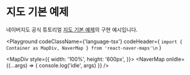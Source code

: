 
# 지도 기본 예제

네이버지도 공식 튜토리얼 [지도 기본 예제](https://navermaps.github.io/maps.js.ncp/docs/tutorial-1-map-simple.example.html)의 구현 예시입니다.

<Playground
  codeClassName={'language-tsx'}
  codeHeader={
`import { Container as MapDiv, NaverMap } from 'react-naver-maps'\n`
  }
>  
  <MapDiv style={{
    width: '100%',
    height: '600px',
  }}>
    <NaverMap 
      onIdle={(...args) => {
        console.log('idle', args)
      }}
    />
  </MapDiv>
</Playground>

